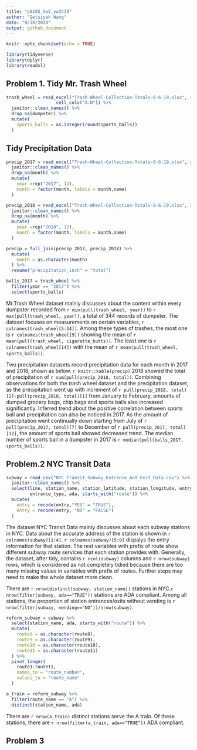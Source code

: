 ```yaml
---
title: "p8105_hw2_yw3439"
author: "Qetsiyah Wang"
date: "9/30/2020"
output: github_document
---
```


```r
knitr::opts_chunk$set(echo = TRUE)

library(tidyverse)
library(dplyr)
library(readxl)
```


## Problem 1. Tidy Mr. Trash Wheel

```r

trash_wheel = read_excel("Trash-Wheel-Collection-Totals-8-6-19.xlsx", sheet = "Mr. Trash Wheel", skip = 1,
                   cell_cols("A:N")) %>%
  janitor::clean_names() %>%
  drop_na(dumpster) %>%
  mutate(
    sports_balls = as.integer(round(sports_balls))
  )

```

## Tidy Precipitation Data

```r

precip_2017 = read_excel("Trash-Wheel-Collection-Totals-8-6-19.xlsx", sheet = "2017 Precipitation", skip = 1) %>%
  janitor::clean_names() %>%
  drop_na(month) %>%
  mutate(
    year =rep("2017", 12),
    month = factor(month, labels = month.name)
  )

precip_2018 = read_excel("Trash-Wheel-Collection-Totals-8-6-19.xlsx", sheet = "2018 Precipitation", skip = 1) %>%
  janitor::clean_names() %>%
  drop_na(month) %>%
  mutate(
    year =rep("2018", 12),
    month = factor(month, labels = month.name)
  )

precip = full_join(precip_2017, precip_2018) %>%
  mutate(
    month = as.character(month)
  ) %>%
  rename("precipitation_inch" = "total")

balls_2017 = trash_wheel %>%
  filter(year == "2017") %>%
  select(sports_balls)

```
   
   Mr.Trash Wheel dataset mainly discusses about the content within every dumpster recorded from `r min(pull(trash_wheel, year))` to `r max(pull(trash_wheel, year))`, a total of 344 records of dumpster. The dataset focuses on measurements on certain variables, `r colnames(trash_wheel[5:14])`. Among these types of trashes, the most one is `r colnames(trash_wheel[9])` showing the mean of `r mean(pull(trash_wheel, cigarette_butts))`. The least one is `r colnames(trash_wheel[14])` with the mean of `r mean(pull(trash_wheel, sports_balls))`. 
   
   Two precipitation datasets record precipitation data for each month in 2017 and 2018, shown as below. 
   `r knitr::kable(precip)`
   2018 showed the total of precipitation of `r sum(pull(precip_2018, total))`.
   Combining observations for both the trash wheel dataset and the precipitation dataset, as the precipitation went up with increment of `r pull(precip_2018, total)[2]-pull(precip_2018, total)[1]` from January to February, amounts of dumped grocery bags, chip bags and sports balls also increased significantly. Inferred trend about the positive correlation between sports ball and precipitation can also be noticed in 2017. As the amount of precipitation went continually down starting from July of `r pull(precip_2017, total)[7]` to December of `r pull(precip_2017, total)[12]`, the amount of sports ball showed decreased trend. The median number of sports ball in a dumpster in 2017 is `r median(pull(balls_2017, sports_balls))`.
   

## Problem.2 NYC Transit Data

```r

subway = read_csv("NYC_Transit_Subway_Entrance_And_Exit_Data.csv") %>%
  janitor::clean_names() %>%
  select(line, station_name, station_latitude, station_longitude, entry, vending, 
         entrance_type, ada, starts_with("route")) %>%
  mutate(
    entry = recode(entry,"YES" = "TRUE"),
    entry = recode(entry, "NO" = "FALSE")
  )
```
  The dataset NYC Transit Data mainly discusses about each subway stations in NYC. Data about the accurate address of the station is shown in `r colnames(subway)[1:4]`. `r colnames(subway)[5:8]` dispalys the entry information for that station. The rest variables with prefix of route show different subway route services that each station provides with. Generally, the dataset, after tidy, contains `r ncol(subway)` columns and `r nrow(subway)` rows, which is considered as not completely tidied because there are too many missing values in variables with prefix of routes. Further steps may need to make the whole dataset more clean.

  There are `r nrow(distinct(subway, station_name))` stations in NYC.`r nrow(filter(subway, ada=="TRUE"))` stations are ADA compliant. Among all stations, the proportion of station entrances/exits without vending is `r nrow(filter(subway, vending=="NO"))/nrow(subway)`.
  
```r

reform_subway = subway %>%
  select(station_name, ada, starts_with("route")) %>%
  mutate(
    route8 = as.character(route8),
    route9 = as.character(route9),
    route10 = as.character(route10),
    route11 = as.character(route11)
  ) %>%
  pivot_longer(
    route1:route11,
    names_to = "route_number",
    values_to = "route_name"
  )

a_train = reform_subway %>%
  filter(route_name == "A") %>%
  distinct(station_name, ada)

```
  There are `r nrow(a_train)` distinct stations serve the A train. Of these stations, there are `r nrow(filter(a_train, ada=="TRUE"))` ADA compliant.


## Problem 3

```r



```









